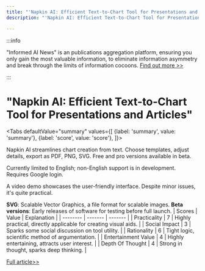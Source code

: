 ```yaml
---
title: "'Napkin AI: Efficient Text-to-Chart Tool for Presentations and Articles'"
description: "'Napkin AI: Efficient Text-to-Chart Tool for Presentations and Articles'"

---
```



:::info

"Informed AI News" is an publications aggregation platform, ensuring you only gain the most valuable information, to eliminate information asymmetry and break through the limits of information cocoons.  [Find out more >>](/)

:::

# "Napkin AI: Efficient Text-to-Chart Tool for Presentations and Articles"


<Tabs
	defaultValue="summary"
	values={[
	{label: 'summary', value: 'summary'},
	{label: 'score', value: 'score'},
]}>
<TabItem value="summary">


Napkin AI streamlines chart creation from text. Choose templates, adjust details, export as PDF, PNG, SVG. Free and pro versions available in beta.

Currently limited to English; non-English support is in development. Requires Google login.

A video demo showcases the user-friendly interface. Despite minor issues, it's quite practical.

**SVG**: Scalable Vector Graphics, a file format for scalable images.
**Beta versions**: Early releases of software for testing before full launch.
</TabItem>
<TabItem value="score">
	| Scores     | Value   | Explanation |
	| -------- | ------- | ------- |
	| Practicality  | 7    | Highly practical, directly applicable for creating visual aids.    |
	| Social Impact | 3     | Sparks some social discussion on tool utility.    |
	| Rationality    | 6    | Tight logic, scientific method of argumentation.    |
	| Entertainment Value    | 4    | Highly entertaining, attracts user interest.    |
	| Depth Of Thought    | 4    | Strong in thought, sparks deep thinking.    |
</TabItem>
</Tabs>

[Full article>>](https://github.com/ruanyf/weekly/issues/5035)
